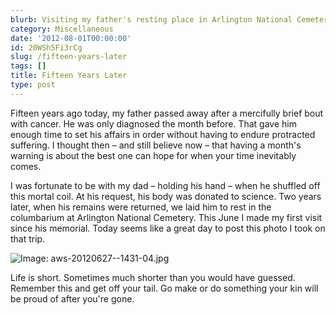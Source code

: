 ```yaml
---
blurb: Visiting my father's resting place in Arlington National Cemetery.
category: Miscellaneous
date: '2012-08-01T00:00:00'
id: 20WSh5Fi3rCg
slug: /fifteen-years-later
tags: []
title: Fifteen Years Later
type: post
---
```


Fifteen years ago today, my father passed away after a mercifully brief bout with cancer. He was only diagnosed the month before. That gave him enough time to set his affairs in order without having to endure protracted suffering. I thought then – and still believe now – that having a month's warning is about the best one can hope for when your time inevitably comes.

I was fortunate to be with my dad – holding his hand – when he shuffled off this mortal coil. At his request, his body was donated to science. Two years later, when his remains were returned, we laid him to rest in the columbarium at Arlington National Cemetery. This June I made my first visit since his memorial. Today seems like a great day to post this photo I took on that trip.

![Image: aws-20120627--1431-04.jpg](/aws-20120627--1431-04.jpg)

Life is short. Sometimes much shorter than you would have guessed. Remember this and get off your tail. Go make or do something your kin will be proud of after you're gone.